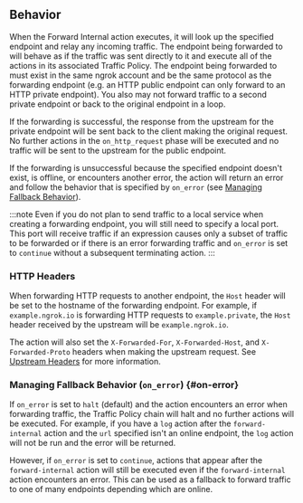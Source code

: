 ## Behavior

When the Forward Internal action executes, it will look up the specified endpoint and relay any incoming traffic. The endpoint being forwarded to will behave as if the traffic was sent directly to it and execute all of the actions in its associated Traffic Policy. The endpoint being forwarded to must exist in the same ngrok account and be the same protocol as the forwarding endpoint (e.g. an HTTP public endpoint can only forward to an HTTP private endpoint). You also may not forward traffic to a second private endpoint or back to the original endpoint in a loop.

If the forwarding is successful, the response from the upstream for the private endpoint will be sent back to the client making the original request. No further actions in the `on_http_request` phase will be executed and no traffic will be sent to the upstream for the public endpoint.

If the forwarding is unsuccessful because the specified endpoint doesn't exist, is offline, or encounters another error, the action will return an error and follow the behavior that is specified by `on_error` (see [Managing Fallback Behavior](#on-error)).

:::note
Even if you do not plan to send traffic to a local service when creating a forwarding endpoint, you will still need to specify a local port. This port will receive traffic if an expression causes only a subset of traffic to be forwarded or if there is an error forwarding traffic and `on_error` is set to `continue` without a subsequent terminating action.
:::

### HTTP Headers

When forwarding HTTP requests to another endpoint, the `Host` header will be set to the hostname of the forwarding endpoint. For example, if `example.ngrok.io` is forwarding HTTP requests to `example.private`, the `Host` header received by the upstream will be `example.ngrok.io`.

The action will also set the `X-Forwarded-For`, `X-Forwarded-Host`, and `X-Forwarded-Proto` headers when making the upstream request. See [Upstream Headers](/docs/http#upstream-headers) for more information.

### Managing Fallback Behavior (`on_error`) {#on-error}

If `on_error` is set to `halt` (default) and the action encounters an error when forwarding traffic, the Traffic Policy chain will halt and no further actions will be executed. For example, if you have a `log` action after the `forward-internal` action and the `url` specified isn't an online endpoint, the `log` action will not be run and the error will be returned.

However, if `on_error` is set to `continue`, actions that appear after the `forward-internal` action will still be executed even if the `forward-internal` action encounters an error. This can be used as a fallback to forward traffic to one of many endpoints depending which are online.
